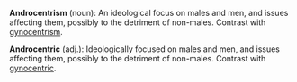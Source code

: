 '''Androcentrism''' (noun): An ideological focus on males and men, and issues affecting them, possibly to the detriment of non-males. Contrast with [[gynocentrism]].

'''Androcentric''' (adj.): Ideologically focused on males and men, and issues affecting them, possibly to the detriment of non-males. Contrast with [[gynocentric]].